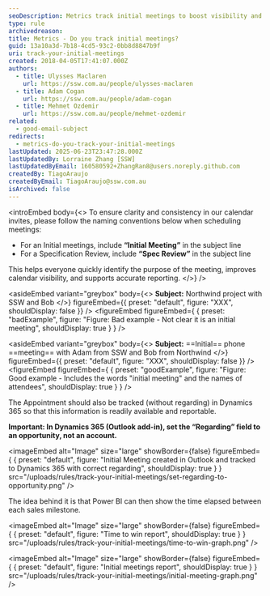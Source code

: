 ```yaml
---
seoDescription: Metrics track initial meetings to boost visibility and inform business decisions.
type: rule
archivedreason:
title: Metrics - Do you track initial meetings?
guid: 13a10a3d-7b18-4cd5-93c2-0bb8d8847b9f
uri: track-your-initial-meetings
created: 2018-04-05T17:41:07.000Z
authors:
  - title: Ulysses Maclaren
    url: https://ssw.com.au/people/ulysses-maclaren
  - title: Adam Cogan
    url: https://ssw.com.au/people/adam-cogan
  - title: Mehmet Ozdemir
    url: https://ssw.com.au/people/mehmet-ozdemir
related:
  - good-email-subject
redirects:
  - metrics-do-you-track-your-initial-meetings
lastUpdated: 2025-06-23T23:47:28.000Z
lastUpdatedBy: Lorraine Zhang [SSW]
lastUpdatedByEmail: 160580592+ZhangRan8@users.noreply.github.com
createdBy: TiagoAraujo
createdByEmail: TiagoAraujo@ssw.com.au
isArchived: false
---
```


<introEmbed
  body={<>
To ensure clarity and consistency in our calendar invites, please follow the naming conventions below when scheduling meetings:

* For an Initial meetings, include **“Initial Meeting”** in the subject line
* For a Specification Review, include **“Spec Review”** in the subject line

This helps everyone quickly identify the purpose of the meeting, improves calendar visibility, and supports accurate reporting.
  </>}
/>

<asideEmbed
  variant="greybox"
  body={<>
    **Subject:** Northwind project with SSW and Bob
  </>}
  figureEmbed={{
    preset: "default",
    figure: "XXX",
    shouldDisplay: false
  }}
/>
<figureEmbed figureEmbed={ {
  preset: "badExample",
  figure: "Figure: Bad example - Not clear it is an initial meeting",
  shouldDisplay: true
} } />



<asideEmbed
  variant="greybox"
  body={<>
    **Subject:** ==Initial== phone ==meeting== with Adam from SSW and Bob from Northwind
  </>}
  figureEmbed={{
    preset: "default",
    figure: "XXX",
    shouldDisplay: false
  }}
/>
<figureEmbed figureEmbed={ {
  preset: "goodExample",
  figure: "Figure: Good example - Includes the words \"initial meeting\" and the names of attendees",
  shouldDisplay: true
} } />


The Appointment should also be tracked (without regarding) in Dynamics 365 so that this information is readily available and reportable.

**Important: In Dynamics 365 (Outlook add-in), set the “Regarding” field to an opportunity, not an account.**


<imageEmbed
  alt="Image"
  size="large"
  showBorder={false}
  figureEmbed={ {
    preset: "default",
    figure: "Initial Meeting created in Outlook and tracked to Dynamics 365 with correct regarding",
    shouldDisplay: true
  } }
  src="/uploads/rules/track-your-initial-meetings/set-regarding-to-opportunity.png"
/>


The idea behind it is that Power BI can then show the time elapsed between each sales milestone.


<imageEmbed
  alt="Image"
  size="large"
  showBorder={false}
  figureEmbed={ {
    preset: "default",
    figure: "Time to win report",
    shouldDisplay: true
  } }
  src="/uploads/rules/track-your-initial-meetings/time-to-win-graph.png"
/>



<imageEmbed
  alt="Image"
  size="large"
  showBorder={false}
  figureEmbed={ {
    preset: "default",
    figure: "Initial meetings report",
    shouldDisplay: true
  } }
  src="/uploads/rules/track-your-initial-meetings/initial-meeting-graph.png"
/>
